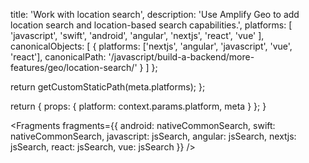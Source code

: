 
  title: 'Work with location search',
  description:
    'Use Amplify Geo to add location search and location-based search capabilities.',
  platforms: [
    'javascript',
    'swift',
    'android',
    'angular',
    'nextjs',
    'react',
    'vue'
  ],
  canonicalObjects: [
    {
      platforms: ['nextjs', 'angular', 'javascript', 'vue', 'react'],
      canonicalPath:
        '/javascript/build-a-backend/more-features/geo/location-search/'
    }
  ]
};

  return getCustomStaticPath(meta.platforms);
};

  return {
    props: {
      platform: context.params.platform,
      meta
    }
  };
}


<Fragments
  fragments={{
    android: nativeCommonSearch,
    swift: nativeCommonSearch,
    javascript: jsSearch,
    angular: jsSearch,
    nextjs: jsSearch,
    react: jsSearch,
    vue: jsSearch
  }}
/>
